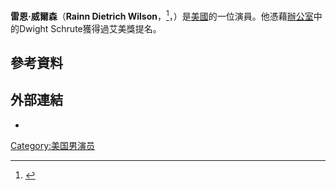 {{Infobox person
| image = Rainn Wilson 2011 Shankbone.JPG
| caption = Wilson attending the premiere of ''The Union'' at the 2011 [[Tribeca_Film_Festival|Tribeca Film Festival]].
| birthname = Rainn Dietrich Wilson
| birth_date = {{birth date and age|1966|1|20}}
| birth_place = 美國[[華盛頓州|華盛頓州]][[西雅圖|西雅圖]]
| death_date   = 
| death_place  = 
| occupation = 演員、導演、劇作家、製作人、藝術收集者、農民
| yearsactive = 1997–現在
| alma_mater = [[紐約大學|紐約大學]] (MFA)
| spouse = [[Holiday_Reinhorn|Holiday Reinhorn]]（1995–現在）
| children = 1
| religion = [[巴哈伊信仰|巴哈伊信仰]]
}}
'''雷恩·威爾森'''（'''Rainn Dietrich Wilson'''，{{IPAc-en|r|eɪ|n|_|ˈ|d|iː|t|r|ɪ|k|_|ˈ|w|ɪ|l|s|ən}}<ref>{{cite web|title=Rainn Wilson has faith in life after 'The Office'.|url=http://youtube.com/watch/?v=GZAflHkTbgs?t=5s|publisher=CNN|accessdate=28 February 2014}}</ref>，{{bd|1966年|1月20日}}）是[[美國|美國]]的一位演員。他憑藉[[辦公室_(電視劇)|辦公室]]中的Dwight Schrute獲得過艾美獎提名。
==參考資料==
{{Reflist}}
==外部連結==
*{{imdb|0933988}}
{{21世纪00年代美國演員工會獎最佳戲劇影集整體演出}}
[[Category:美国男演员|Category:美国男演员]]